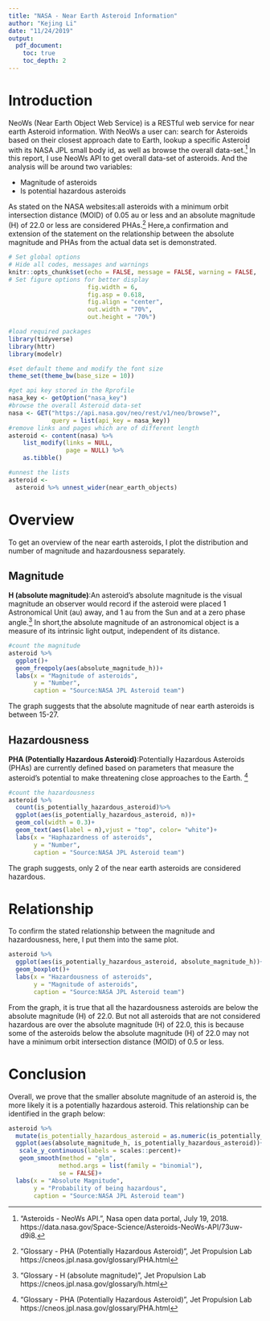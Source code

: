 ```yaml
---
title: "NASA - Near Earth Asteroid Information"
author: "Kejing Li"
date: "11/24/2019"
output:
  pdf_document:
    toc: true
    toc_depth: 2
---
```

# Introduction

NeoWs (Near Earth Object Web Service) is a RESTful web service for near earth Asteroid information. With NeoWs a user can: search for Asteroids based on their closest approach date to Earth, lookup a specific Asteroid with its NASA JPL small body id, as well as browse the overall data-set.[^1] In this report, I use NeoWs API to get overall data-set of asteroids. And the analysis will be around two variables:

- Magnitude of asteroids
- Is potential hazardous asteroids

As stated on the NASA websites:all asteroids with a minimum orbit intersection distance (MOID) of 0.05 au or less and an absolute magnitude (H) of 22.0 or less are considered PHAs.[^2] Here,a confirmation and extension of the statement on the relationship between the absolute magnitude and PHAs from the actual data set is demonstrated. 

```r
# Set global options
# Hide all codes, messages and warnings
knitr::opts_chunk$set(echo = FALSE, message = FALSE, warning = FALSE,
# Set figure options for better display                      
                      fig.width = 6,
                      fig.asp = 0.618,
                      fig.align = "center",
                      out.width = "70%",
                      out.height = "70%")

#load required packages
library(tidyverse)
library(httr)
library(modelr)

#set default theme and modify the font size
theme_set(theme_bw(base_size = 10))
```

```r
#get api key stored in the Rprofile
nasa_key <- getOption("nasa_key")
#browse the overall Asteroid data-set
nasa <- GET("https://api.nasa.gov/neo/rest/v1/neo/browse?",
            query = list(api_key = nasa_key))
#remove links and pages which are of different length 
asteroid <- content(nasa) %>%
    list_modify(links = NULL,
                page = NULL) %>%
    as.tibble()

#unnest the lists
asteroid <- 
  asteroid %>% unnest_wider(near_earth_objects)
```

# Overview 
To get an overview of the near earth asteroids, I plot the distribution and number of magnitude and hazardousness separately.
 
## Magnitude 
**H (absolute magnitude)**:An asteroid’s absolute magnitude is the visual magnitude an observer would record if the asteroid were placed 1 Astronomical Unit (au) away, and 1 au from the Sun and at a zero phase angle.[^3] In short,the absolute magnitude of an astronomical object is a measure of its intrinsic light output, independent of its distance. 

```r
#count the magnitude
asteroid %>%
  ggplot()+
  geom_freqpoly(aes(absolute_magnitude_h))+
  labs(x = "Magnitude of asteroids",
       y = "Number",
       caption = "Source:NASA JPL Asteroid team")
```

The graph suggests that the absolute magnitude of near earth asteroids is between 15-27.

## Hazardousness
**PHA (Potentially Hazardous Asteroid)**:Potentially Hazardous Asteroids (PHAs) are currently defined based on parameters that measure the asteroid’s potential to make threatening close approaches to the Earth. [^4]

```r
#count the hazardousness
asteroid %>%
  count(is_potentially_hazardous_asteroid)%>%
  ggplot(aes(is_potentially_hazardous_asteroid, n))+
  geom_col(width = 0.3)+
  geom_text(aes(label = n),vjust = "top", color= "white")+
  labs(x = "Haphazardness of asteroids",
       y = "Number",
       caption = "Source:NASA JPL Asteroid team")
```

The graph suggests, only 2 of the near earth asteroids are considered hazardous. 

# Relationship
To confirm the stated relationship between the magnitude and hazardousness, here, I put them into the same plot.
```r
asteroid %>%
  ggplot(aes(is_potentially_hazardous_asteroid, absolute_magnitude_h))+
  geom_boxplot()+
  labs(x = "Hazardousness of asteroids",
       y = "Magnitude of asteroids",
       caption = "Source:NASA JPL Asteroid team")
```

From the graph, it is true that all the hazardousness asteroids are below the absolute magnitude (H) of 22.0. But not all asteroids that are not considered hazardous are over the absolute magnitude (H) of 22.0, this is because some of the asteroids below the absolute magnitude (H) of 22.0 may not have a minimum orbit intersection distance (MOID) of 0.5 or less.

# Conclusion 
Overall, we prove that the smaller absolute magnitude of an asteroid is, the more likely it is a potentially hazardous asteroid. This relationship can be identified in the graph below:
```r
asteroid %>%
  mutate(is_potentially_hazardous_asteroid = as.numeric(is_potentially_hazardous_asteroid))%>% 
  ggplot(aes(absolute_magnitude_h, is_potentially_hazardous_asteroid))+
   scale_y_continuous(labels = scales::percent)+
   geom_smooth(method = "glm",
              method.args = list(family = "binomial"),
              se = FALSE)+
  labs(x = "Absolute Magnitude",
       y = "Probability of being hazardous",
       caption = "Source:NASA JPL Asteroid team")

```



[^1]: "Asteroids - NeoWs API.", Nasa open data portal, July 19, 2018. https://data.nasa.gov/Space-Science/Asteroids-NeoWs-API/73uw-d9i8.
[^2]: "Glossary - PHA (Potentially Hazardous Asteroid)", Jet Propulsion Lab
https://cneos.jpl.nasa.gov/glossary/PHA.html
[^3]: "Glossary - H (absolute magnitude)", Jet Propulsion Lab
https://cneos.jpl.nasa.gov/glossary/h.html
[^4]: "Glossary - PHA (Potentially Hazardous Asteroid)", Jet Propulsion Lab
https://cneos.jpl.nasa.gov/glossary/PHA.html

